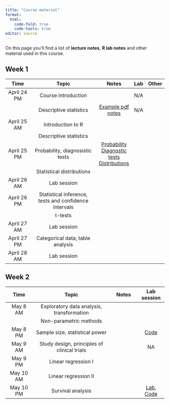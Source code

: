 ```yaml
---
title: "Course material"
format: 
  html:
    code-fold: true
    code-tools: true
editor: source
---
```




On this page you'll find a list of **lecture notes**, **R lab notes** and other material used in this course.


## Week 1

|     Time      |                  Topic                   |   Notes    |  Lab | Other |
|:-------------:|:-----------------------------------------:|:---------:|:----:|:-----:|
| April 24 PM  | Course introduction | | N/A | |
|              | Descriptive statistics| [Example pdf notes](example.pdf)| N/A | |
| April 25 AM  | Introduction to R | | | |
|              | Descriptive statistics | | | |
| April 25 PM  |  Probability, diagnosistic tests  | [Probability](notes_probability.qmd) [Diagnostic tests](notes_diagnostic_tests.qmd) [Distributions](notes_distributions.qmd) |  | |
|              |  Statistical distributions        |  |  | |
| April 26 AM |  Lab session          |  |  | |
| April 26 PM |  Statistical inference, tests and confidence intervals         |  |  | |
|             |  t-tests         |  |  | |
| April 27 AM |  Lab session         |  |  | |
| April 27 PM |  Categorical data, table analysis        |  |  | |
| April 28 AM |  Lab session        |  |  | |



## Week 2


|     Time      |                  Topic                   |   Notes     |  Lab session |
|:-------------:|:-----------------------------------------:|:-------------:|:-------------:|
| May 8 AM  | Exploratory data analysis, transformation | | |
|                  | Non-parametric methods | | |
| May 8 PM | Sample size, statistical power          | | [Code](https://github.com/ocbe-uio/teaching_mf9130e/blob/main/lab/code/5_samplesize.R) |
| May 9 AM | Study design, principles of clinical trials          | | NA |
| May 9 PM | Linear regression I        | |  |
| May 10 AM | Linear regression II          | |  |
| May 10 PM | Survival analysis          | | [Lab](https://ocbe-uio.github.io/teaching_mf9130e/lab/lab_survival.html), [Code](https://github.com/ocbe-uio/teaching_mf9130e/blob/main/lab/code/7_survival.R) |





